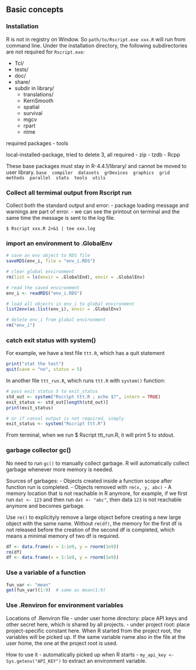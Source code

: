 ## Basic concepts

### Installation

R is not in registry on Window. So `path/to/Rscript.exe xxx.R` will run from command line. Under the installation directory, the following subdirectories are not required for `Rscript.exe`:

- Tcl/
- tests/
- doc/
- share/
- subdir in library/
  - translations/
  - KernSmooth
  - spatial
  - survival
  - mgcv
  - rpart
  - nlme

required packages
- tools

local-installed-package, tried to delete 3, all required
- zip
- tzdb
- Rcpp

These base packages must stay in R-4.4.1/library/ and cannot be moved to user library.
`base  compiler  datasets  grDevices  graphics  grid  methods  parallel  stats  tools  utils`


### Collect all termimal output from Rscript run
Collect both the standard output and error:
- package loading message and warnings are part of error.
- we can see the printout on terminal and the same time the message is sent to the log file.

`$ Rscript xxx.R 2>&1 | tee xxx.log`


### import an environment to .GlobalEnv

```r
# save an env object to RDS file
saveRDS(env_i, file = "env_i.RDS")

# clear global environment
rm(list = ls(envir = .GlobalEnd), envir = .GlobalEnv)

# read the saved environment
env_i <- readRDS("env_i.RDS")

# load all objects in env_i to global environment
list2env(as.list(env_i), envir = .GlobalEnv)

# delete env_i from global environment
rm("env_i")
```

### catch exit status with system()

For example, we have a test file `ttt.R`, which has a quit statement
```r
print("stat the test")
quit(save = "no", status = 5) 
```
In another file `ttt_run.R`, which runs `ttt.R` with `system()` function:
```r
# pass exit status 5 to exit_status
std_out <- system("Rscript ttt.R ; echo $?", intern = TRUE)
exit_status <- std_out[length(std_out)]
print(exit_status)

# or if consol output is not required, simply
exit_status <- system("Rscript ttt.R")
```
From terminal, when we run $ Rscript ttt_run.R, it will print 5 to stdout.


### garbage collector gc()
No need to run `gc()` to manually collect garbage. R will automatically collect garbage whenever more memory is needed.

Sources of garbages:
- Objects created inside a function scope after function run is completed.
- Objects removed with `rm(x, y, abc)`
- A memory location that is not reachable in R anymore, for example, if we first run `dat <- 123` and then run `dat <- "abc"`, then data `123` is not reachable anymore and becomes garbage.
  
Use `rm()` to explicityly remove a large object before creating a new large object with the same name. Without `rm(df)`, the memory for the first df is not released before the creation of the second df is completed, which means a minimal memory of two df is required.
```r
df <- data.frame(x = 1:1e9, y = rnorm(1e9))
rm(df)
df <- data.frame(x = 1:1e9, y = rnorm(1e9))
```



### Use a variable of a function

```r
fun_var <- "mean"
get(fun_var)(1:9)  # same as mean(1:9)
```


### Use .Renviron for environment variables

Locations of .Renviron file
- under user home directory: place API keys and other secret here, which is shared by all projects.
- under project root: place project-specific constant here. When R started from the project root, the variables will be picked up. If the same variable name also in the file at the user home, the one at the project root is used.

How to use it
- automatically picked up when R starts
- `my_api_key <- Sys.getenv("API_KEY")` to extract an environment variable.

